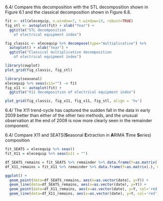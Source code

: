 
6.4/ Compare this decomposition with the STL decomposition shown in Figure 6.1 and the classical decomposition shown in Figure 6.8.

```r
fit <- stl(elecequip, s.window=7, t.window=13, robust=TRUE)
fig_stl <- autoplot(fit) + xlab("Year") +
  ggtitle("STL decomposition
    of electrical equipment index")

fig_classic <- elecequip %>% decompose(type="multiplicative") %>%
  autoplot() + xlab("Year") +
  ggtitle("Classical multiplicative decomposition
    of electrical equipment index")

library(cowplot)
plot_grid(fig_classic, fig_stl)
```

```r
library(seasonal)
elecequip %>% seas(x11="") -> fit
fig_x11 <- autoplot(fit) +
  ggtitle("X11 decomposition of electrical equipment index")

plot_grid(fig_classic, fig_x11, fig_x11, fig_stl, align = 'hv')
```

6.4/ The X11 trend-cycle has captured the sudden fall in the data in early 2009 better than either of the other two methods, and the unusual observation at the end of 2009 is now more clearly seen in the remainder component.


6.4/ Compare X11 and SEATS(**S**easonal **E**xtraction in **A**RIMA **T**ime **S**eries) composition

```r
fit_SEATS = elecequip %>% seas()
fit_X11 = elecequip %>% seas(x11 = "")

df_SEATS_remains = fit_SEATS %>% remainder %>% data.frame(Y=as.matrix(.), date=time(.))
df_X11_remains = fit_X11 %>% remainder %>% data.frame(Y=as.matrix(.), date=time(.))

ggplot() + 
  geom_point(data=df_SEATS_remains, aes(x=as.vector(date), y=Y)) + 
  geom_line(data=df_SEATS_remains, aes(x=as.vector(date), y=Y)) + 
  geom_point(data=df_X11_remains, aes(x=as.vector(date), y=Y, col='red')) +
  geom_line(data=df_X11_remains, aes(x=as.vector(date), y=Y, col='red'))
  
```


